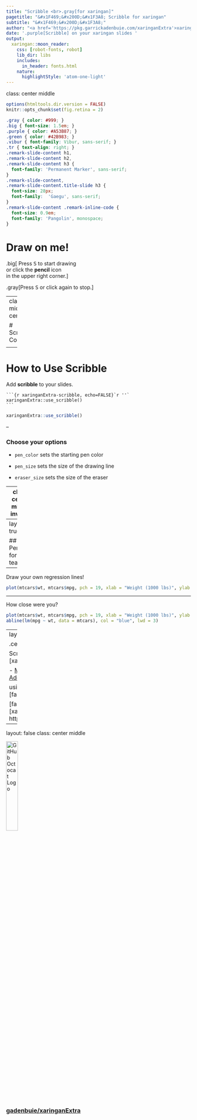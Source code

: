 ```yaml
---
title: "Scribble <br>.gray[for xaringan]"
pagetitle: "&#x1F469;&#x200D;&#x1F3A8; Scribble for xaringan"
subtitle: "&#x1F469;&#x200D;&#x1F3A8;"
author: "<a href='https://pkg.garrickadenbuie.com/xaringanExtra'>xaringanExtra<a>"
date: '.purple[Scribble] on your xaringan slides '
output:
  xaringan::moon_reader:
    css: [robot-fonts, robot]
    lib_dir: libs
    includes:
      in_header: fonts.html
    nature:
      highlightStyle: 'atom-one-light'
---
```


class: center middle

```r
options(htmltools.dir.version = FALSE)
knitr::opts_chunk$set(fig.retina = 2)
```

```css
.gray { color: #999; }
.big { font-size: 1.5em; }
.purple { color: #A53B87; }
.green { color: #42B983; }
.vibur { font-family: Vibur, sans-serif; }
.tr { text-align: right; }
.remark-slide-content h1,
.remark-slide-content h2,
.remark-slide-content h3 {
  font-family: 'Permanent Marker', sans-serif;
}
.remark-slide-content,
.remark-slide-content.title-slide h3 {
  font-size: 28px;
  font-family:  'Gaegu', sans-serif;
}
.remark-slide-content .remark-inline-code {
  font-size: 0.9em;
  font-family: 'Pangolin', monospace;
}
```


# Draw on me!

.big[
Press <kbd>S</kbd> to start drawing<br>
or click the **pencil** icon<br>
in the upper right corner.
]

.gray[Press <kbd>S</kbd> or click again to stop.]

---
class: middle center

# Scribble Controls

<div style="display: grid; grid-template-columns: repeat(3, 1fr);">
<div><div id="pencil-icon" style="color: var(--xe-scribble--button-inactive-color)"></div><div style="padding: 1em"><strong style="color: red">Draw</strong><br>on your slides</div></div>
<div><div id="erase-icon" style="color: var(--xe-scribble--button-inactive-color)"></div><div style="padding: 1em"><strong style="color: red">Erase</strong><br>individual lines</div></div>
<div><div id="clear-icon" style="color: var(--xe-scribble--button-inactive-color)"></div><div style="padding: 1em"><strong style="color: red">Clear</strong><br>drawings from a slide</div></div>
</div>

---

# How to Use Scribble

Add **scribble** to your slides.

````
```{r xaringanExtra-scribble, echo=FALSE}`r ''`
xaringanExtra::use_scribble()
```
````

```r
xaringanExtra::use_scribble()
```

--

### Choose your options

- `pen_color` sets the starting pen color

- `pen_size` sets the size of the drawing line

- `eraser_size` sets the size of the eraser

---
class: center middle inverse

# Try It Now!

.green[**scribble** works great with touch devices]

---
layout: true

## Perfect for teaching

---

Draw your own regression lines!

```r
plot(mtcars$wt, mtcars$mpg, pch = 19, xlab = "Weight (1000 lbs)", ylab = "Miles per US Gallon")
```

---

How close were you?

```r
plot(mtcars$wt, mtcars$mpg, pch = 19, xlab = "Weight (1000 lbs)", ylab = "Miles per US Gallon")
abline(lm(mpg ~ wt, data = mtcars), col = "blue", lwd = 3)
```

---
layout: false
class: middle

.center[
# Thanks &#x1F64F;

Scribble was built for [xaringan] by 

- [Matt Warkentin](https://mattwarkentin.github.io/) and 
- [Garrick Aden-Buie](https://www.garrickadenbuie.com)

using the amazing [fabric.js][fabric] library
]

[fabric]: http://fabricjs.com/
[xaringan]: https://slides.yihui.org/xaringan

---
layout: false
class: center middle

<img src="https://github.githubassets.com/images/modules/logos_page/GitHub-Mark.png" width="25%" alt="GitHub Octocat Logo" />

### [gadenbuie/xaringanExtra](https://github.com/gadenbuie/xaringanExtra)
